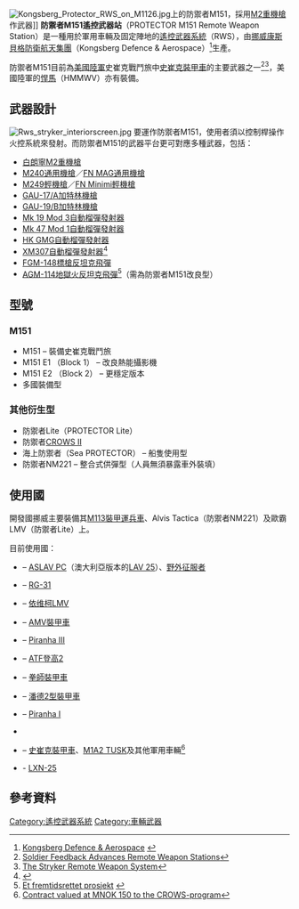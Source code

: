 [[File:Kongsberg_Protector_RWS_on_M1126.jpg|thumb]]上的防禦者M151，採用[[白朗寧M2|M2重機槍]]作武器]]
'''防禦者M151遙控武器站'''（PROTECTOR M151 Remote Weapon Station）是一種用於軍用車輛及固定陣地的[[遙控武器系統|遙控武器系統]]（RWS），由[[挪威|挪威]][[康斯貝格防衛航天集團|康斯貝格防衛航天集團]]（Kongsberg Defence & Aerospace）<ref>[http://www.kongsberg.com/eng/kda/products/dynamicsystems/RemoteWeaponStation/ Kongsberg Defence & Aerospace] {{webarchive|url=https://web.archive.org/web/20090211112605/http://www.kongsberg.com/eng/kda/products/dynamicsystems/RemoteWeaponStation/ |date=2009-02-11 }}</ref>生產。

防禦者M151目前為[[美國陸軍|美國陸軍]]史崔克戰鬥旅中[[史崔克裝甲車|史崔克裝甲車]]的主要武器之一<ref>[https://peosoldier.army.mil/pdfs/soldierfeedbackweaponstation.pdf Soldier Feedback Advances Remote Weapon Stations]{{dead link|date=2018年1月 |bot=InternetArchiveBot |fix-attempted=yes }}</ref><ref>[https://archive.is/20120708005758/findarticles.com/p/articles/mi_m0IAV/is_5_94/ai_n16084360 The Stryker Remote Weapon System]</ref>，美國陸軍的[[悍馬_(軍用汽車)|悍馬]]（HMMWV）亦有裝備。

== 武器設計 ==
[[File:Rws_stryker_interiorscreen.jpg|thumb]]
要運作防禦者M151，使用者須以控制桿操作火控系統來發射。而防禦者M151的武器平台更可對應多種武器，包括：
* [[白朗寧M2重機槍|白朗寧M2重機槍]]
* [[M240通用機槍|M240通用機槍]]／[[FN_MAG通用機槍|FN MAG通用機槍]]
* [[M249班用自動武器|M249輕機槍]]／[[FN_Minimi輕機槍|FN Minimi輕機槍]]
* [[M134迷你砲機槍|GAU-17/A加特林機槍]]
* [[GAU-19加特林重機槍|GAU-19/B加特林機槍]]
* [[Mk_19自動榴彈發射器|Mk 19 Mod 3自動榴彈發射器]]
* [[Mk_47自動榴彈發射器|Mk 47 Mod 1自動榴彈發射器]]
* [[HK_GMG自動榴彈發射器|HK GMG自動榴彈發射器]]
* [[XM307自動榴彈發射器|XM307自動榴彈發射器]]<ref>{{Cite web |url=http://www.dtic.mil/ndia/2006smallarms/cavoretto.pdf |title=XM307 Weapons System |accessdate=2008-08-22 |archive-date=2007-11-23 |archive-url=https://web.archive.org/web/20071123200243/http://www.dtic.mil/ndia/2006smallarms/cavoretto.pdf |dead-url=no }}</ref>
* [[FGM-148標槍飛彈|FGM-148標槍反坦克飛彈]]
* [[AGM-114地獄火飛彈|AGM-114地獄火反坦克飛彈]]<ref>[http://www.mil.no/start/article.jhtml?articleID=78157 Et fremtidsrettet prosjekt] {{webarchive|url=https://web.archive.org/web/20050907230210/http://www.mil.no/start/article.jhtml?articleID=78157 |date=2005-09-07 }} {{no icon}}</ref>（需為防禦者M151改良型）

==型號==
===M151===
* M151 – 裝備史崔克戰鬥旅
* M151 E1 （Block 1） – 改良熱能攝影機
* M151 E2 （Block 2） – 更穩定版本
* 多國裝備型

===其他衍生型===
* 防禦者Lite（PROTECTOR Lite）
* 防禦者[[CROWS|CROWS II]]
* 海上防禦者（Sea PROTECTOR） – 船隻使用型
* 防禦者NM221 – 整合式供彈型（人員無須暴露車外裝填）

==使用國==
{{multiple image
|align=right
|direction=vertical
|header=
|header_align=center
|width=250
|image1=Stryker-IFV-50cal.jpg
|caption1=史崔克ICV上的防禦者M151
|image2=Wolfpack Gunnery Range 141114-A-EM105-130.jpg
|caption2=在史崔克ICV上發射[[白朗寧M2|白朗寧M2]]裝備防禦者M151
}}
開發國挪威主要裝備其[[M113裝甲運兵車|M113裝甲運兵車]]、Alvis Tactica（防禦者NM221）及歐霸LMV（防禦者Lite）上。

目前使用國：
*{{AUS}} – [[ASLAV|ASLAV PC]]（澳大利亞版本的[[LAV_25|LAV 25]]）、[[野外征服者|野外征服者]]
*{{CAN}} – [[RG-31|RG-31]]
*{{CZE}} – [[依维柯LMV|依维柯LMV]]
*{{FIN}} – [[AMV裝甲車|AMV裝甲車]]
*{{IRL}} – [[水虎魚裝甲車|Piranha III]]
*{{LUX}} – [[澳洲犬ATF|ATF登高2]]
*{{NLD}} – [[拳師裝甲車|拳師裝甲車]]
*{{PRT}} – [[潘德2型裝甲車|潘德2型裝甲車]]
*{{SUI}} – [[水虎魚裝甲車|Piranha I]]
*{{UK}}
*{{USA}} – [[史崔克裝甲車|史崔克裝甲車]]、[[M1艾布蘭|M1A2 TUSK]]及其他軍用車輛<ref>[http://www.kongsberg.com/eng/kog/news/default.asp?id=33914 Contract valued at MNOK 150 to the CROWS-program]{{dead link|date=2018年5月 |bot=InternetArchiveBot |fix-attempted=yes }}</ref>
*{{FRA}} -  [[LXN-25|LXN-25]]

==參考資料==
<div class="references-small">
<references />
</div>

[[Category:遙控武器系統|Category:遙控武器系統]]
[[Category:車輛武器|Category:車輛武器]]